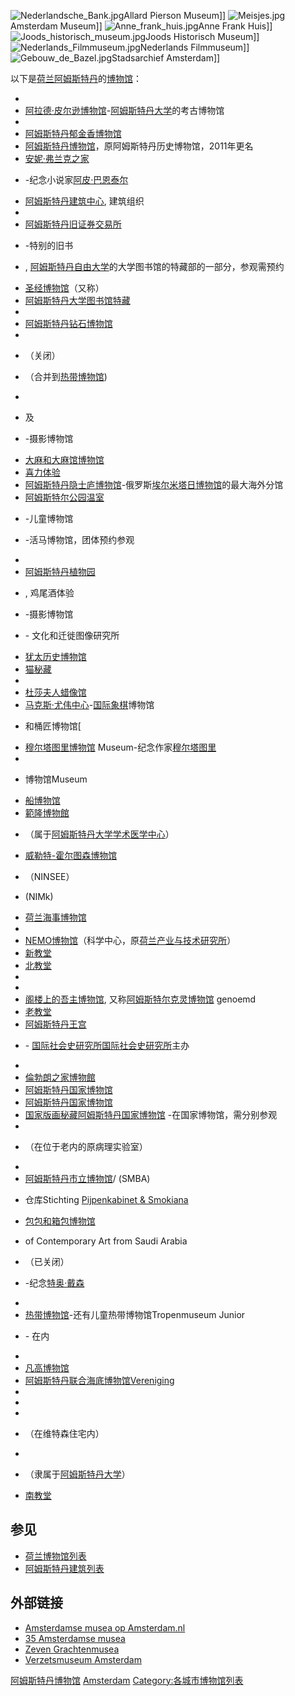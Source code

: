 [[File:Nederlandsche_Bank.jpg|thumb]]Allard Pierson Museum]]
[[File:Meisjes.jpg|thumb]]Amsterdam Museum]]
[[File:Anne_frank_huis.jpg|thumb]]Anne Frank Huis]]
[[File:Joods_historisch_museum.jpg|thumb]]Joods Historisch Museum]]
[[File:Nederlands_Filmmuseum.jpg|right]]Nederlands Filmmuseum]]
[[File:Gebouw_de_Bazel.jpg|thumb]]Stadsarchief Amsterdam]]

以下是[[荷兰|荷兰]][[阿姆斯特丹|阿姆斯特丹]]的[[博物馆|博物馆]]：

*{{tsl|nl|Ajax Museum|Ajax Museum|阿贾克斯博物馆}}
*[[阿拉德·皮尔逊博物馆|阿拉德·皮尔逊博物馆]]-[[阿姆斯特丹大学|阿姆斯特丹大学]]的考古博物馆
*{{tsl|nl|Amsterdam Dungeon|阿姆斯特丹地牢}}
*[[阿姆斯特丹郁金香博物馆|阿姆斯特丹郁金香博物馆]]
*[[阿姆斯特丹博物馆|阿姆斯特丹博物馆]]，原阿姆斯特丹历史博物馆，2011年更名
*[[安妮·弗兰克之家|安妮·弗兰克之家]]
*{{tsl|nl|Appie Baantjer|阿皮·巴恩泰尔博物馆}}-纪念小说家[[阿皮·巴恩泰尔|阿皮·巴恩泰尔]]
*[[阿姆斯特丹建筑中心|阿姆斯特丹建筑中心]], 建筑组织
*{{tsl|nl|Artis|阿提斯动物园}}
*[[阿姆斯特丹旧证券交易所|阿姆斯特丹旧证券交易所]]
*{{tsl|nl|Bibliotheca Philosophica Hermetica|哲学赫密斯文集图书馆}}-特别的旧书
*{{tsl|nl|Willem Bilderdijk|威廉·比尔德代克|比尔德代克博物馆}}, [[阿姆斯特丹自由大学|阿姆斯特丹自由大学]]的大学图书馆的特藏部的一部分，参观需预约
*[[圣经博物馆|圣经博物馆]]（又称{{tsl|nl|Cromhouthuizen|Cromhouthuizen}}）
*[[阿姆斯特丹大学图书馆|阿姆斯特丹大学图书馆特藏]]
*{{tsl|nl|Brilmuseum|眼镜博物馆}}
*[[阿姆斯特丹钻石博物馆|阿姆斯特丹钻石博物馆]]
*{{tsl|nl|Electrische Museumtramlijn Amsterdam|阿姆斯特丹有轨电车博物馆}}
*{{tsl|nl|Energetica (museum)|Energetica (博物馆)}} （关闭）
*{{tsl|nl|Ethnographisch Museum Artis|阿提斯民族志博物馆}} （合并到[[热带博物馆|热带博物馆]])
*{{tsl|nl|Frans Molenaar|弗兰茨·莫莱纳尔|时尚博物馆}}
*{{tsl|nl|Eye Film Instituut Nederland|荷兰电影博物馆|电影博物馆}}及{{tsl|nl|Nederlands Filmmuseum|荷兰视觉影片所}}
*{{tsl|nl|FOAM|FOAM}}-摄影博物馆
*[[大麻和大麻馆博物馆|大麻和大麻馆博物馆]]
*[[喜力体验|喜力体验]]
*[[阿姆斯特丹隐士庐博物馆|阿姆斯特丹隐士庐博物馆]]-俄罗斯[[埃尔米塔日博物馆|埃尔米塔日博物馆]]的最大海外分馆
*[[阿姆斯特尔公园|阿姆斯特尔公园温室]]
*{{tsl|nl|Het Huis van Aristoteles|亚里士多德之家}}-儿童博物馆
*{{tsl|nl|Hollandsche Manege|荷兰骑术学校}}-活马博物馆，团体预约参观
*{{tsl|nl|Hollandsche Schouwburg|荷兰剧院}}
*[[阿姆斯特丹植物园|阿姆斯特丹植物园]]
*{{tsl|nl|Lucas Bols|卢卡斯·波尔斯|卢卡斯·波尔斯住宅}}, 鸡尾酒体验
*{{tsl|nl|Huis Marseille|马赛住宅}}-摄影博物馆
*{{tsl|nl|Imagine Identity and Culture|图像认同与文化}} - 文化和迁徙图像研究所
*[[犹太历史博物馆|犹太历史博物馆]]
*[[猫秘藏|猫秘藏]]
*{{tsl|nl|Koffie- en Theemuseum|咖啡和茶博物馆}} 
*[[杜莎夫人蜡像馆|杜莎夫人蜡像馆]]
*[[马克斯·尤伟中心|马克斯·尤伟中心]]-[[国际象棋|国际象棋]]博物馆
*{{tsl|nl|Molen van Sloten|斯洛滕风车}}和桶匠博物馆[
*[[穆尔塔图里博物馆|穆尔塔图里博物馆]] Museum-纪念作家[[穆尔塔图里|穆尔塔图里]]
*{{tsl|nl|Museum De Noord|北部博物馆}}
*{{tsl|nl|Geelvinck-Hinlopen Huis|希尔芬克-欣洛彭住宅}}博物馆Museum
*[[船博物馆|船博物馆]]
*[[範隆博物館|範隆博物館]]
*{{tsl|nl|Gerardus Vrolik|M弗罗里克博物馆}}（属于[[阿姆斯特丹大学|阿姆斯特丹大学]][[学术医学中心|学术医学中心]]）
*[[威勒特-霍尔图森博物馆|威勒特-霍尔图森博物馆]]
*{{tsl|nl|Nationaal instituut Nederlands slavernijverleden en erfenis|荷兰奴隶制及其遗产国家研究所}}（NINSEE）
*{{tsl|nl|Nederlands Instituut voor de Mediakunst|荷兰媒体艺术研究所}} (NIMk)
*[[荷兰海事博物馆|荷兰海事博物馆]]
*{{tsl|nl|Nederlands Uitvaart Museum Tot Zover|荷兰今日殡葬博物馆}}
*[[NEMO博物馆|NEMO博物馆]]（科学中心，原[[荷兰产业与技术研究所|荷兰产业与技术研究所]]）{{tsl|nl|Nederlands Instituut voor Nijverheid en Techniek|Nederlands Instituut voor Nijverheid en Techniek}}
*[[新教堂_(阿姆斯特丹)|新教堂]]
*[[北教堂_(阿姆斯特丹)|北教堂]]
*{{tsl|nl|Olympic Experience Amsterdam|阿姆斯特丹奥林匹克体验}}
*{{tsl|nl|Oranje Voetbal Museum|橙色足球博物馆}}
*[[阁楼上的吾主博物馆|阁楼上的吾主博物馆]], 又称[[阁楼上的吾主博物馆|阿姆斯特尔克灵博物馆]] genoemd
*[[老教堂_(阿姆斯特丹)|老教堂]]
*[[阿姆斯特丹王宫|阿姆斯特丹王宫]]
*{{tsl|nl|Persmuseum|新闻博物馆}} -  [[国际社会史研究所|国际社会史研究所]][[国际社会史研究所|国际社会史研究所]]主办
*{{tsl|nl|Westerstraat (Amsterdam)|自动钢琴博物馆 (阿姆斯特丹)|自动钢琴博物馆}}
*[[倫勃朗之家博物館|倫勃朗之家博物館]]
*[[阿姆斯特丹国家博物馆|阿姆斯特丹国家博物馆]]
*[[阿姆斯特丹国家博物馆|阿姆斯特丹国家博物馆]]
*[[国家版画秘藏|国家版画秘藏]][[阿姆斯特丹国家博物馆|阿姆斯特丹国家博物馆]] -在国家博物馆，需分别参观
*{{tsl|nl|Sexmuseum Amsterdam|阿姆斯特丹性博物馆|阿姆斯特丹性博物馆“维纳斯神庙”}}
*{{tsl|nl|SMART Project Space|SMART项目空间}}（在位于老{{tsl|nl|Wilhelmina Gasthuis (Amsterdam)|威廉明娜·加斯特住宅}}内的原病理实验室）
*{{tsl|nl|Stadsarchief Amsterdam|阿姆斯特丹市档案馆}}
*[[阿姆斯特丹市立博物馆|阿姆斯特丹市立博物馆]]/{{tsl|nl|Stedelijk Museum Bureau Amsterdam|阿姆斯特丹市立艺术博物馆}} (SMBA)
*{{tsl|nl|Pijpenkabinet & Smokiana|烟斗秘藏和吸烟}}仓库Stichting [[Pijpenkabinet_&_Smokiana|Pijpenkabinet & Smokiana]]
*[[包包和箱包博物馆|包包和箱包博物馆]]
*{{tsl|nl|Greenbox Museum|绿盒子博物馆|沙特阿拉伯当代艺术绿盒子博物馆}} of Contemporary Art from Saudi Arabia
*{{tsl|nl|Theatermuseum|剧院博物馆}}（已关闭）
*{{tsl|nl|Theo Thijssen|特奥·戴森博物馆}}-纪念[[特奥·戴森|特奥·戴森]]
*{{tsl|nl|Torture Museum|酷刑博物馆}}
*[[热带博物馆|热带博物馆]]-还有儿童热带博物馆Tropenmuseum Junior
*{{tsl|nl|Vakbondsmuseum|贸易联盟博物馆}} - 在{{tsl|nl|De Burcht|城堡 (阿姆斯特丹)|城堡}}内
*{{tsl|nl|Van Eesterenmuseum|范·伊斯特伦博物馆}}
*[[凡高博物馆|凡高博物馆]]
*[[东码头|阿姆斯特丹联合海底博物馆]]Vereniging {{tsl|nl|Oosterdok|Museumhaven Amsterdam}}
*{{tsl|nl|Verzetsmuseum Amsterdam|阿姆斯特丹抵抗博物館}}
*{{tsl|nl|Vodka Museum Amsterdam|阿姆斯特丹伏特加博物馆}}
*{{tsl|nl|Hoogte Kadijk|胡赫特卡代克|克罗姆特船厂}}
*{{tsl|nl|Willem Witsen|维特森室}}（在维特森住宅内）
*{{tsl|nl|Woonboot Museum|船屋博物馆}}
*{{tsl|nl|Zoölogisch Museum Amsterdam|阿姆斯特丹动物学博物馆}}（隶属于[[阿姆斯特丹大学|阿姆斯特丹大学]]）
*[[南教堂_(阿姆斯特丹)|南教堂]]

==参见==
*[[荷兰博物馆列表|荷兰博物馆列表]]
*[[阿姆斯特丹建筑列表|阿姆斯特丹建筑列表]]

==外部链接==
*[https://web.archive.org/web/20110210040154/http://www.amsterdam.nl/vrije_tijd_toerisme/musea/ Amsterdamse musea op Amsterdam.nl]
*[http://www.amsterdammuseums.nl/ 35 Amsterdamse musea]
*[http://www.grachtenmusea.nl/ Zeven Grachtenmusea]
*[http://www.verzetsmuseum.org/ Verzetsmuseum Amsterdam]

[[Category:阿姆斯特丹博物馆|]]
[[Category:荷兰博物馆列表|Amsterdam]]
[[Category:各城市博物馆列表|Category:各城市博物馆列表]]